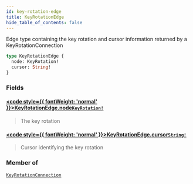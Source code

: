 ```yaml
---
id: key-rotation-edge
title: KeyRotationEdge
hide_table_of_contents: false
---
```








Edge type containing the key rotation and cursor information returned by a KeyRotationConnection

```graphql
type KeyRotationEdge {
  node: KeyRotation!
  cursor: String!
}
```


### Fields

#### [<code style={{ fontWeight: 'normal' }}>KeyRotationEdge.<b>node</b></code>](#)<Bullet />[`KeyRotation!`](/mainnet/api/graphql/objects/key-rotation) <Badge class="secondary" text="non-null"/> <Badge class="secondary" text="object"/>
> The key rotation
> 

#### [<code style={{ fontWeight: 'normal' }}>KeyRotationEdge.<b>cursor</b></code>](#)<Bullet />[`String!`](/mainnet/api/graphql/scalars/string) <Badge class="secondary" text="non-null"/> <Badge class="secondary" text="scalar"/>
> Cursor identifying the key rotation
> 



### Member of

[`KeyRotationConnection`](/mainnet/api/graphql/objects/key-rotation-connection)  <Badge class="secondary" text="object"/>



